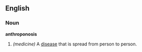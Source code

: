 ==English==
===Noun===
'''anthroponosis'''
# ''(medicine)'' A [[disease]] that is spread from person to person.